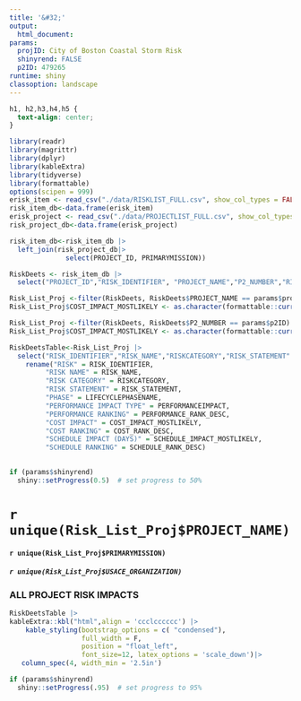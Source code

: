 ```yaml
---
title: '&#32;'
output:
  html_document: 
params:
  projID: City of Boston Coastal Storm Risk
  shinyrend: FALSE
  p2ID: 479265
runtime: shiny
classoption: landscape
---
```

```css
h1, h2,h3,h4,h5 {
  text-align: center;
}
```

```r
library(readr) 
library(magrittr) 
library(dplyr) 
library(kableExtra) 
library(tidyverse)
library(formattable)
options(scipen = 999)
erisk_item <- read_csv("./data/RISKLIST_FULL.csv", show_col_types = FALSE)
risk_item_db<-data.frame(erisk_item)
erisk_project <- read_csv("./data/PROJECTLIST_FULL.csv", show_col_types = FALSE)
risk_project_db<-data.frame(erisk_project)

risk_item_db<-risk_item_db |>
  left_join(risk_project_db|>
              select(PROJECT_ID, PRIMARYMISSION))

RiskDeets <- risk_item_db |>
  select("PROJECT_ID","RISK_IDENTIFIER", "PROJECT_NAME","P2_NUMBER","RISK_NAME","RISKCATEGORY","RISK_STATEMENT" ,"LIFECYCLEPHASENAME","MILESTONE","LIKELIHOOD","DISCIPLINE", "PERFORMANCEIMPACT", "PERFORMANCE_RANK_DESC","COST_IMPACT_MOSTLIKELY", "COST_RANK_DESC", "SCHEDULE_IMPACT_MOSTLIKELY", "SCHEDULE_RANK_DESC", "PRIMARYMISSION", "USACE_ORGANIZATION")
```

```r
Risk_List_Proj <-filter(RiskDeets, RiskDeets$PROJECT_NAME == params$projID)
Risk_List_Proj$COST_IMPACT_MOSTLIKELY <- as.character(formattable::currency(Risk_List_Proj$COST_IMPACT_MOSTLIKELY))
```

```r
Risk_List_Proj <-filter(RiskDeets, RiskDeets$P2_NUMBER == params$p2ID)
Risk_List_Proj$COST_IMPACT_MOSTLIKELY <- as.character(formattable::currency(Risk_List_Proj$COST_IMPACT_MOSTLIKELY))
```

```r
RiskDeetsTable<-Risk_List_Proj |>
  select("RISK_IDENTIFIER","RISK_NAME","RISKCATEGORY","RISK_STATEMENT" ,"LIFECYCLEPHASENAME","MILESTONE","LIKELIHOOD","DISCIPLINE", "PERFORMANCEIMPACT",  "PERFORMANCE_RANK_DESC", "COST_IMPACT_MOSTLIKELY","COST_RANK_DESC", "SCHEDULE_IMPACT_MOSTLIKELY", "SCHEDULE_RANK_DESC")|>
    rename("RISK" = RISK_IDENTIFIER,
         "RISK NAME" = RISK_NAME,
         "RISK CATEGORY" = RISKCATEGORY,
         "RISK STATEMENT" = RISK_STATEMENT,
         "PHASE" = LIFECYCLEPHASENAME,
         "PERFORMANCE IMPACT TYPE" = PERFORMANCEIMPACT,
         "PERFORMANCE RANKING" = PERFORMANCE_RANK_DESC,
         "COST IMPACT" = COST_IMPACT_MOSTLIKELY,
         "COST RANKING" = COST_RANK_DESC,
         "SCHEDULE IMPACT (DAYS)" = SCHEDULE_IMPACT_MOSTLIKELY,
         "SCHEDULE RANKING" = SCHEDULE_RANK_DESC)
  


```


```r
if (params$shinyrend)
  shiny::setProgress(0.5)  # set progress to 50%
```


# `r unique(Risk_List_Proj$PROJECT_NAME)`

#### `r unique(Risk_List_Proj$PRIMARYMISSION)`

##### `r unique(Risk_List_Proj$USACE_ORGANIZATION)`


### ALL PROJECT RISK IMPACTS
<left>
```r
RiskDeetsTable |>
kableExtra::kbl("html",align = 'ccclcccccc') |>
    kable_styling(bootstrap_options = c( "condensed"),
                  full_width = F,
                  position = "float_left",
                  font_size=12, latex_options = 'scale_down')|>
   column_spec(4, width_min = '2.5in')

```
</left>

```r
if (params$shinyrend)
  shiny::setProgress(.95)  # set progress to 95%
```
